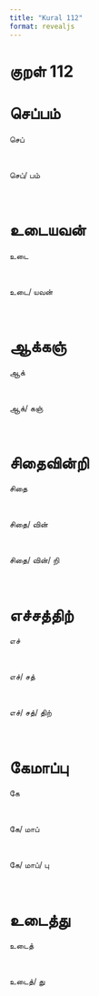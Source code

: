 ```yaml
---
title: "Kural 112"
format: revealjs
---
```


# குறள் 112

# செப்பம்

:::: {.incremental}

::: {.fragment}


  செப்

:::

<br>

::: {.fragment}


  செப்/&nbsp;பம்

:::

<br>

::::

# உடையவன்

:::: {.incremental}

::: {.fragment}


  உடை

:::

<br>

::: {.fragment}


  உடை/&nbsp;யவன்

:::

<br>

::::

# ஆக்கஞ்

:::: {.incremental}

::: {.fragment}


  ஆக்

:::

<br>

::: {.fragment}


  ஆக்/&nbsp;கஞ்

:::

<br>

::::

# சிதைவின்றி

:::: {.incremental}

::: {.fragment}


  சிதை

:::

<br>

::: {.fragment}


  சிதை/&nbsp;வின்

:::

<br>

::: {.fragment}


  சிதை/&nbsp;வின்/&nbsp;றி

:::

<br>

::::

# எச்சத்திற்

:::: {.incremental}

::: {.fragment}


  எச்

:::

<br>

::: {.fragment}


  எச்/&nbsp;சத்

:::

<br>

::: {.fragment}


  எச்/&nbsp;சத்/&nbsp;திற்

:::

<br>

::::

# கேமாப்பு

:::: {.incremental}

::: {.fragment}


  கே

:::

<br>

::: {.fragment}


  கே/&nbsp;மாப்

:::

<br>

::: {.fragment}


  கே/&nbsp;மாப்/&nbsp;பு

:::

<br>

::::

# உடைத்து

:::: {.incremental}

::: {.fragment}


  உடைத்

:::

<br>

::: {.fragment}


  உடைத்/&nbsp;து

:::

<br>

::::
